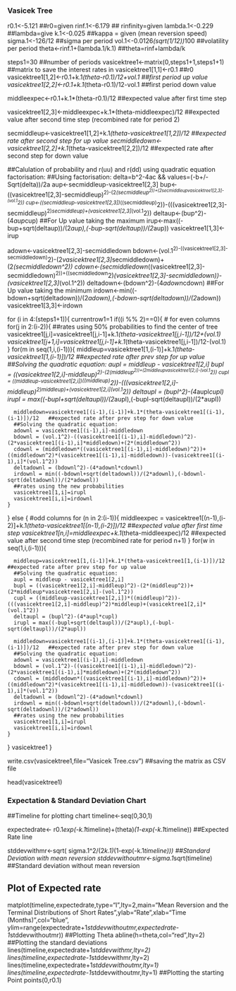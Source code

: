### Vasicek Tree

r0.1<-5.121 ##r0=given
rinf.1<-6.179 ##  rinfinity=given
lambda.1<-0.229 ##lambda=give
k.1<-0.025  ##kappa = given (mean reversion speed)
sigma.1<-126/12  ##sigma per period
vol.1<-0.0126*(sqrt(1/12))*100  ##volatility per period
theta<-rinf.1+(lambda.1/k.1)  ##theta=rinf+lambda/k

steps1=30    ##number of periods
vasicektree1<-matrix(0,steps1+1,steps1+1)  ##matrix to save the interest rates in
vasicektree1[1,1]<-r0.1  ##r0
vasicektree1[1,2]<-r0.1+k.1*(theta-r0.1)/12+vol.1  ##first period up value
vasicektree1[2,2]<-r0.1+k.1*(theta-r0.1)/12-vol.1  ##first period down value

middleexpec<-r0.1+k.1*(theta-r0.1)/12  ##expected value after first time step

vasicektree1[2,3]<-middleexpec+k.1*(theta-middleexpec)/12  ##expected value after second time step (recombined rate for period 2)

secmiddleup<-vasicektree1[1,2]+k.1*(theta-vasicektree1[1,2])/12   ##expected rate after second step for up value
secmiddledown<-vasicektree1[2,2]+k.1*(theta-vasicektree1[2,2])/12   ##expected rate after second step for down value

##Calulation of probability and r(uu) and r(dd) using quadratic equation factorisation:
##Using factorisation: delta=b^2-4ac && values=(-b+/-Sqrt(delta))/2a
aup<-secmiddleup-vasicektree1[2,3]
bup<-((vasicektree1[2,3]-secmiddleup)^2)-(2*(secmiddleup^2))+(2*secmiddleup*vasicektree1[2,3]-(vol.1^2))
cup<-((secmiddleup-vasicektree1[2,3])*((secmiddleup)^2))-(((vasicektree1[2,3]-secmiddleup)^2)*secmiddleup)+(vasicektree1[2,3]*(vol.1^2))
deltaup<-(bup^2)-(4*aup*cup)
##For Up value taking the maximum
irup<-max((-bup+sqrt(deltaup))/(2*aup),(-bup-sqrt(deltaup))/(2*aup))
vasicektree1[1,3]<-irup

adown<-vasicektree1[2,3]-secmiddledown
bdown<-(vol.1^2)-((vasicektree1[2,3]-secmiddledown)^2)-(2*vasicektree1[2,3]*secmiddledown)+(2*(secmiddledown^2))
cdown<-(secmiddledown*((vasicektree1[2,3]-secmiddledown)^2))+((secmiddledown^2)*(vasicektree1[2,3]-secmiddledown))-(vasicektree1[2,3]*(vol.1^2))
deltadown<-(bdown^2)-(4*adown*cdown)
##For Up value taking the minimum
irdown<-min((-bdown+sqrt(deltadown))/(2*adown),(-bdown-sqrt(deltadown))/(2*adown))
vasicektree1[3,3]<-irdown

for (i in 4:(steps1+1)){ 
  currentrow1=1
  if((i %% 2)==0){ # for even columns
    for(j in 2:(i-2)){ 
      ##rates using 50% probabilities to find the center of tree
      vasicektree1[j,i]=vasicektree1[j,i-1]+k.1*(theta-vasicektree1[j,i-1])/12+(vol.1)   
      vasicektree1[j+1,i]=vasicektree1[j,i-1]+k.1*(theta-vasicektree1[j,i-1])/12-(vol.1) 
    }
    for(m in seq(1,i,(i-1))){
      middleup=vasicektree1[1,(i-1)]+k.1*(theta-vasicektree1[1,(i-1)])/12   ##expected rate after prev step for up value
      ##Solving the quadratic equation:
      aupl = middleup - vasicektree1[2,i]
      bupl = ((vasicektree1[2,i]-middleup)^2)-(2*(middleup^2))+(2*middleup*vasicektree1[2,i]-(vol.1^2))
      cupl = ((middleup-vasicektree1[2,i])*((middleup)^2))-(((vasicektree1[2,i]-middleup)^2)*middleup)+(vasicektree1[2,i]*(vol.1^2))
      deltaupl = (bupl^2)-(4*aupl*cupl)
      irupl = max((-bupl+sqrt(deltaupl))/(2*aupl),(-bupl-sqrt(deltaupl))/(2*aupl))

      middledown=vasicektree1[(i-1),(i-1)]+k.1*(theta-vasicektree1[(i-1),(i-1)])/12   ##expected rate after prev step for down value
      ##Solving the quadratic equation:
      adownl = vasicektree1[(i-1),i]-middledown
      bdownl = (vol.1^2)-((vasicektree1[(i-1),i]-middledown)^2)-(2*vasicektree1[(i-1),i]*middledown)+(2*(middledown^2))
      cdownl = (middledown*((vasicektree1[(i-1),i]-middledown)^2))+((middledown^2)*(vasicektree1[(i-1),i]-middledown))-(vasicektree1[(i-1),i]*(vol.1^2))
      deltadownl = (bdownl^2)-(4*adownl*cdownl)
      irdownl = min((-bdownl+sqrt(deltadownl))/(2*adownl),(-bdownl-sqrt(deltadownl))/(2*adownl))
      ##rates using the new probabilities
      vasicektree1[1,i]=irupl
      vasicektree1[i,i]=irdownl
    }
    
  } else { #odd columns
    for (n in 2:(i-1)){ 
      middleexpec = vasicektree1[(n-1),(i-2)]+k.1*(theta-vasicektree1[(n-1),(i-2)])/12  ##expected value after first time step
      vasicektree1[n,i]=middleexpec+k.1*(theta-middleexpec)/12  ##expected value after second time step (recombined rate for period n+1)
    }
    for(w in seq(1,i,(i-1))){
      
      middleup=vasicektree1[1,(i-1)]+k.1*(theta-vasicektree1[1,(i-1)])/12   ##expected rate after prev step for up value
      ##Solving the quadratic equation:
      aupl = middleup - vasicektree1[2,i]
      bupl = ((vasicektree1[2,i]-middleup)^2)-(2*(middleup^2))+(2*middleup*vasicektree1[2,i]-(vol.1^2))
      cupl = ((middleup-vasicektree1[2,i])*((middleup)^2))-(((vasicektree1[2,i]-middleup)^2)*middleup)+(vasicektree1[2,i]*(vol.1^2))
      deltaupl = (bupl^2)-(4*aupl*cupl)
      irupl = max((-bupl+sqrt(deltaupl))/(2*aupl),(-bupl-sqrt(deltaupl))/(2*aupl))
      
      middledown=vasicektree1[(i-1),(i-1)]+k.1*(theta-vasicektree1[(i-1),(i-1)])/12   ##expected rate after prev step for down value
      ##Solving the quadratic equation:
      adownl = vasicektree1[(i-1),i]-middledown
      bdownl = (vol.1^2)-((vasicektree1[(i-1),i]-middledown)^2)-(2*vasicektree1[(i-1),i]*middledown)+(2*(middledown^2))
      cdownl = (middledown*((vasicektree1[(i-1),i]-middledown)^2))+((middledown^2)*(vasicektree1[(i-1),i]-middledown))-(vasicektree1[(i-1),i]*(vol.1^2))
      deltadownl = (bdownl^2)-(4*adownl*cdownl)
      irdownl = min((-bdownl+sqrt(deltadownl))/(2*adownl),(-bdownl-sqrt(deltadownl))/(2*adownl))
      ##rates using the new probabilities
      vasicektree1[1,i]=irupl
      vasicektree1[i,i]=irdownl
    }
    
  }
  vasicektree1
}

write.csv(vasicektree1,file="Vasicek Tree.csv")  ##saving the matrix as CSV file

head(vasicektree1)

### Expectation & Standard Deviation Chart

##Timeline for plotting chart
timeline<-seq(0,30,1)  

expectedrate<- r0.1*exp(-k.1*timeline)+(theta)*(1-exp(-k.1*timeline))  ##Expected Rate line

stddevwithmr<-sqrt( sigma.1^2/(2*k.1)*(1-exp(-k.1*timeline))) ##Standard Deviation with mean reversion
stddevwithoutmr<-sigma.1*sqrt(timeline)  ##Standard deviation without mean reversion

## Plot of Expected rate
matplot(timeline,expectedrate,type="l",lty=2,main="Mean Reversion and the Terminal Distributions of Short Rates",ylab="Rate",xlab="Time (Months)",col="blue", ylim=range(expectedrate+1*stddevwithoutmr,expectedrate-1*stddevwithoutmr))
##Plotting Theta
abline(h=theta,col="red",lty=2)
##Plotting the standard deviations
lines(timeline,expectedrate+1*stddevwithmr,lty=2)
lines(timeline,expectedrate-1*stddevwithmr,lty=2)
lines(timeline,expectedrate+1*stddevwithoutmr,lty=1)
lines(timeline,expectedrate-1*stddevwithoutmr,lty=1)
##Plotting the starting Point
points(0,r0.1)
